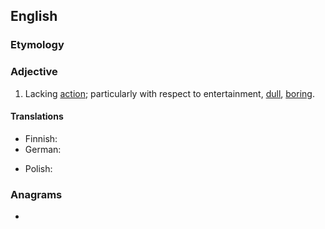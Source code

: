 ==English==

===Etymology===
{{suffix|en|action|less}}

===Adjective===
{{en-adj}}

# Lacking [[action]]; particularly with respect to entertainment, [[dull]], [[boring]].

====Translations====
{{trans-top}}
* Finnish: {{t|fi|toiminnaton}}
* German: {{t|de|aktionslos}}
{{trans-mid}}
* Polish: {{t-needed|pl}}
{{trans-bottom}}

===Anagrams===
* {{anagrams|en|a=aceilnosst|coastlines|sectionals}}